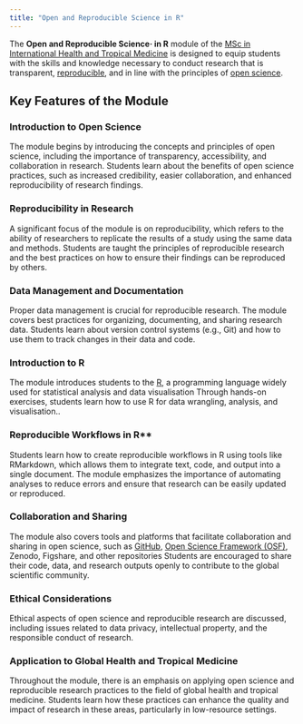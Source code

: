 ```yaml
---
title: "Open and Reproducible Science in R"
---
```


The **Open and Reproducible Science· in R** module of the [MSc in International Health and Tropical Medicine](https://www.tropicalmedicine.ox.ac.uk/study-with-us/msc-ihtm){target="_blank"} is designed to equip students with the skills and knowledge necessary to conduct research that is transparent, [reproducible](https://book.the-turing-way.org/){target="_blank"}, and in line with the principles of [open science](https://www.unesco.org/en/open-science){target="_blank"}.

## Key Features of the Module

### Introduction to Open Science

The module begins by introducing the concepts and principles of open science, including the importance of transparency, accessibility, and collaboration in research. Students learn about the benefits of open science practices, such as increased credibility, easier collaboration, and enhanced reproducibility of research findings.

### Reproducibility in Research

A significant focus of the module is on reproducibility, which refers to the ability of researchers to replicate the results of a study using the same data and methods. Students are taught the principles of reproducible research and the best practices on how to ensure their findings can be reproduced by others.

### Data Management and Documentation

Proper data management is crucial for reproducible research. The module covers best practices for organizing, documenting, and sharing research data. Students learn about version control systems (e.g., Git) and how to use them to track changes in their data and code.

### Introduction to R

The module introduces students to the [R](https://www.r-project.org/), a programming language widely used for statistical analysis and data visualisation Through hands-on exercises, students learn how to use R for data wrangling, analysis, and visualisation..

### Reproducible Workflows in R**

Students learn how to create reproducible workflows in R using tools like RMarkdown, which allows them to integrate text, code, and output into a single document. The module emphasizes the importance of automating analyses to reduce errors and ensure that research can be easily updated or reproduced.

### Collaboration and Sharing

The module also covers tools and platforms that facilitate collaboration and sharing in open science, such as [GitHub](https://github.com), [Open Science Framework (OSF)](https://osf.io/), Zenodo, Figshare, and other repositories Students are encouraged to share their code, data, and research outputs openly to contribute to the global scientific community.

### Ethical Considerations

Ethical aspects of open science and reproducible research are discussed, including issues related to data privacy, intellectual property, and the responsible conduct of research.

### Application to Global Health and Tropical Medicine

Throughout the module, there is an emphasis on applying open science and reproducible research practices to the field of global health and tropical medicine. Students learn how these practices can enhance the quality and impact of research in these areas, particularly in low-resource settings.
